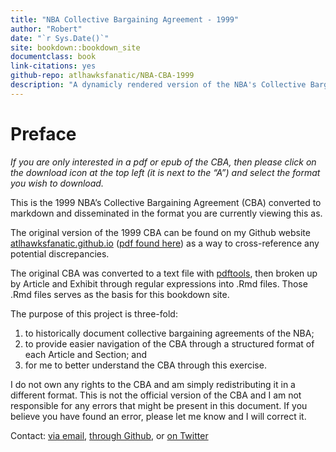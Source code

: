 ```yaml
--- 
title: "NBA Collective Bargaining Agreement - 1999"
author: "Robert"
date: "`r Sys.Date()`"
site: bookdown::bookdown_site
documentclass: book
link-citations: yes
github-repo: atlhawksfanatic/NBA-CBA-1999
description: "A dynamicly rendered version of the NBA's Collective Bargaining Agreement."
---
```


# Preface {-}

*If you are only interested in a pdf or epub of the CBA, then please click on the download icon at the top left (it is next to the "A") and select the format you wish to download.*

This is the 1999 NBA's Collective Bargaining Agreement (CBA) converted to markdown and disseminated in the format you are currently viewing this as.

The original version of the 1999 CBA can be found on my Github website [atlhawksfanatic.github.io](https://atlhawksfanatic.github.io/) ([pdf found here](https://github.com/atlhawksfanatic/atlhawksfanatic.github.io/raw/master/research/CBA/1999-NBA-NBPA-Collective-Bargaining-Agreement.pdf)) as a way to cross-reference any potential discrepancies.

The original CBA was converted to a text file with [pdftools](https://github.com/ropensci/pdftools), then broken up by Article and Exhibit through regular expressions into .Rmd files. Those .Rmd files serves as the basis for this bookdown site. 

The purpose of this project is three-fold:

1. to historically document collective bargaining agreements of the NBA;
2. to provide easier navigation of the CBA through a structured format of each Article and Section; and
3. for me to better understand the CBA through this exercise.

I do not own any rights to the CBA and am simply redistributing it in a different format. This is not the official version of the CBA and I am not responsible for any errors that might be present in this document. If you believe you have found an error, please let me know and I will correct it.

Contact: [via email](atlhawksfanatic@gmail.com), [through Github](https://github.com/atlhawksfanatic), or [on Twitter](https://twitter.com/atlhawksfanatic)
